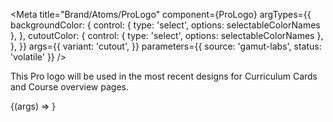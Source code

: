 
<Meta
  title="Brand/Atoms/ProLogo"
  component={ProLogo}
  argTypes={{
    backgroundColor: {
      control: { type: 'select', options: selectableColorNames },
    },
    cutoutColor: {
      control: { type: 'select', options: selectableColorNames },
    },
  }}
  args={{
    variant: 'cutout',
  }}
  parameters={{ source: 'gamut-labs', status: 'volatile' }}
/>

This Pro logo will be used in the most recent designs for Curriculum Cards and Course overview pages.

<Canvas withSource="open">
  <Story name="ProLogo">{(args) => <ProLogo {...args} />}</Story>
</Canvas>

<Props story="ProLogo" />
